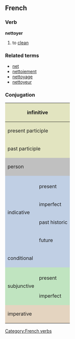 ==French==
===Verb===
'''nettoyer'''

# to [[clean]]

===Related terms===
*[[net]]
*[[nettoiement]]
*[[nettoyage]]
*[[nettoyeur]]

===Conjugation===

<center>
{| style="background:#F0F0F0"
|-
! colspan="3" style="background:#e2e4c0" | infinitive
| colspan="5" | nettoyer

|-
! colspan="3" style="background:#e2e4c0" | present participle
| colspan="5" | [[nettoyant]]

|-
! colspan="3" style="background:#e2e4c0" | past participle
| colspan="5" | [[nettoyé]]

|-
! colspan="2" rowspan="2" style="background:#C0C0C0" | person
! colspan="3" style="background:#C0C0C0" | singular
! colspan="3" style="background:#C0C0C0" | plural

|-
! style="background:#C0C0C0;width:12.5%" | first
! style="background:#C0C0C0;width:12.5%" | second
! style="background:#C0C0C0;width:12.5%" | third
! style="background:#C0C0C0;width:12.5%" | first
! style="background:#C0C0C0;width:12.5%" | second
! style="background:#C0C0C0;width:12.5%" | third

|-
! style="background:#c0cfe4" rowspan="5" | indicative
! style="background:#c0cfe4" | 
! style="background:#c0cfe4" | je
! style="background:#c0cfe4" | tu
! style="background:#c0cfe4" | il
! style="background:#c0cfe4" | nous
! style="background:#c0cfe4" | vous
! style="background:#c0cfe4" | ils

|-
! style="height:3em;background:#c0cfe4" | present
| nettoie
| nettoies
| nettoie
| nettoyons
| nettoyez
| nettoient

|-
! style="height:3em;background:#c0cfe4" | imperfect
| nettoyais
| nettoyais
| nettoyait
| nettoyions
| nettoyiez
| nettoyaient

|-
! style="height:3em;background:#c0cfe4" | past historic
| nettoyai
| nettoyas
| nettoya
| nettoyâmes
| nettoyâtes
| nettoyèrent

|-
! style="height:3em;background:#c0cfe4" | future
| nettoierai
| nettoieras
| nettoiera
| nettoierons
| nettoierez
| nettoieront

|-
! style="height:3em;background:#c0cfe4" colspan="2" | conditional
| nettoierais
| nettoierais
| nettoierait
| nettoierions
| nettoieriez
| nettoieraient

|-
! style="background:#c0e4c0" rowspan="3" | subjunctive
! style="background:#c0e4c0" | 
! style="background:#c0e4c0" | que je
! style="background:#c0e4c0" | que tu
! style="background:#c0e4c0" | qu'il
! style="background:#c0e4c0" | que nous
! style="background:#c0e4c0" | que vous
! style="background:#c0e4c0" | qu'ils

|-
! style="height:3em;background:#c0e4c0" | present
| nettoie
| nettoies
| nettoie
| nettoyions
| nettoyiez
| nettoient

|-
! style="height:3em;background:#c0e4c0" rowspan="1" | imperfect
| nettoyasse
| nettoyasses
| nettoyât
| nettoyassions
| nettoyassiez
| nettoyassent

|-
! colspan="2" rowspan="2" style="height:3em;background:#e4d4c0" | imperative
! style="background:#e4d4c0" | -
! style="background:#e4d4c0" | tu
! style="background:#e4d4c0" | -
! style="background:#e4d4c0" | nous
! style="background:#e4d4c0" | vous
! style="background:#e4d4c0" | -

|-
|
| nettoie
| 
| nettoyons
| nettoyez
| 

|}
</center>

[[Category:French verbs]]